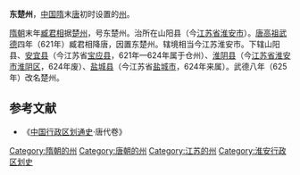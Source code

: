'''东楚州'''，[[中国|中国]][[隋朝|隋]]末[[唐朝|唐]]初时设置的[[州|州]]。

[[隋朝|隋朝]]末年[[臧君相|臧君相]]据[[楚州|楚州]]，号东楚州。治所在山阳县（今[[江苏省|江苏省]][[淮安市|淮安市]]）。[[唐高祖|唐高祖]][[武德|武德]]四年（621年）臧君相降唐，因置东楚州。辖境相当今江苏淮安市。下辖山阳县、[[安宜县|安宜县]]（今江苏省[[宝应县|宝应县]]，621年—624年属于仓州）、[[淮阴县|淮阴县]]（今[[江苏省|江苏省]][[淮安市|淮安市]][[淮阴区|淮阴区]]，624年废）、[[盐城县|盐城县]]（今江苏省[[盐城市|盐城市]]，624年来属）。武德八年（625年）改名楚州。
==参考文献==
*《[[中国行政区划通史|中国行政区划通史]]·唐代卷》
{{DEFAULTSORT:D}}
[[Category:隋朝的州|Category:隋朝的州]]
[[Category:唐朝的州|Category:唐朝的州]]
[[Category:江苏的州|Category:江苏的州]]
[[Category:淮安行政区划史|Category:淮安行政区划史]]